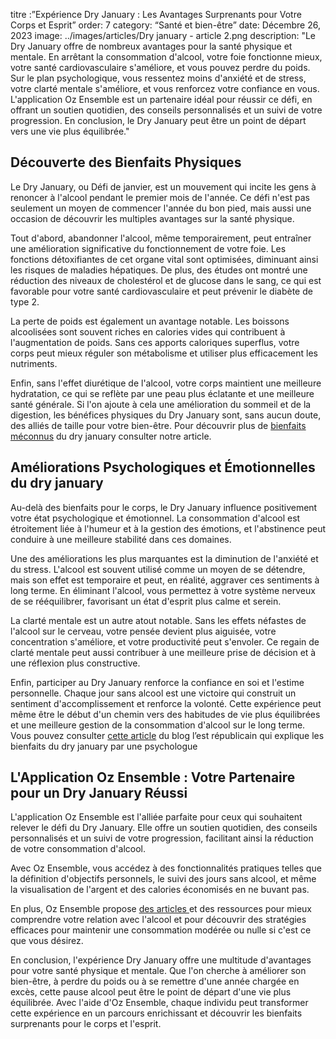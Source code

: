 titre :”Expérience Dry January : Les Avantages Surprenants pour Votre Corps et Esprit”
order: 7
category: “Santé et bien-être”
date: Décembre 26, 2023
image: ../images/articles/Dry january - article 2.png
description: "Le Dry January offre de nombreux avantages pour la santé physique et mentale. En arrêtant la consommation d'alcool, votre foie fonctionne mieux, votre santé cardiovasculaire s'améliore, et vous pouvez perdre du poids. Sur le plan psychologique, vous ressentez moins d'anxiété et de stress, votre clarté mentale s'améliore, et vous renforcez votre confiance en vous. L'application Oz Ensemble est un partenaire idéal pour réussir ce défi, en offrant un soutien quotidien, des conseils personnalisés et un suivi de votre progression. En conclusion, le Dry January peut être un point de départ vers une vie plus équilibrée."

## Découverte des Bienfaits Physiques

Le Dry January, ou Défi de janvier, est un mouvement qui incite les gens à renoncer à l'alcool pendant le premier mois de l'année. Ce défi n'est pas seulement un moyen de commencer l'année du bon pied, mais aussi une occasion de découvrir les multiples avantages sur la santé physique.

Tout d'abord, abandonner l'alcool, même temporairement, peut entraîner une amélioration significative du fonctionnement de votre foie. Les fonctions détoxifiantes de cet organe vital sont optimisées, diminuant ainsi les risques de maladies hépatiques. De plus, des études ont montré une réduction des niveaux de cholestérol et de glucose dans le sang, ce qui est favorable pour votre santé cardiovasculaire et peut prévenir le diabète de type 2.

La perte de poids est également un avantage notable. Les boissons alcoolisées sont souvent riches en calories vides qui contribuent à l'augmentation de poids. Sans ces apports caloriques superflus, votre corps peut mieux réguler son métabolisme et utiliser plus efficacement les nutriments.

Enfin, sans l'effet diurétique de l'alcool, votre corps maintient une meilleure hydratation, ce qui se reflète par une peau plus éclatante et une meilleure santé générale. Si l'on ajoute à cela une amélioration du sommeil et de la digestion, les bénéfices physiques du Dry January sont, sans aucun doute, des alliés de taille pour votre bien-être. Pour découvrir plus de [bienfaits méconnus](ozensemble.fabrique.social.gouv.fr/sante-et-bien-etre/les-bienfaits-méconnus-de-dry-january-découvrez-comment-transformer-votre-vie) du dry january consulter notre article.

## Améliorations Psychologiques et Émotionnelles du dry january

Au-delà des bienfaits pour le corps, le Dry January influence positivement votre état psychologique et émotionnel. La consommation d'alcool est étroitement liée à l'humeur et à la gestion des émotions, et l'abstinence peut conduire à une meilleure stabilité dans ces domaines.

Une des améliorations les plus marquantes est la diminution de l'anxiété et du stress. L'alcool est souvent utilisé comme un moyen de se détendre, mais son effet est temporaire et peut, en réalité, aggraver ces sentiments à long terme. En éliminant l'alcool, vous permettez à votre système nerveux de se rééquilibrer, favorisant un état d'esprit plus calme et serein.

La clarté mentale est un autre atout notable. Sans les effets néfastes de l'alcool sur le cerveau, votre pensée devient plus aiguisée, votre concentration s'améliore, et votre productivité peut s'envoler. Ce regain de clarté mentale peut aussi contribuer à une meilleure prise de décision et à une réflexion plus constructive.

Enfin, participer au Dry January renforce la confiance en soi et l'estime personnelle. Chaque jour sans alcool est une victoire qui construit un sentiment d'accomplissement et renforce la volonté. Cette expérience peut même être le début d'un chemin vers des habitudes de vie plus équilibrées et une meilleure gestion de la consommation d'alcool sur le long terme.
Vous pouvez consulter [cette article](https://www.estrepublicain.fr/sante/2022/01/31/dry-january-une-psychologue-explique-les-bienfaits-d-un-mois-sans-alcool) du blog l’est républicain qui explique les bienfaits du dry january par une psychologue

## L'Application Oz Ensemble : Votre Partenaire pour un Dry January Réussi

L'application Oz Ensemble est l'alliée parfaite pour ceux qui souhaitent relever le défi du Dry January. Elle offre un soutien quotidien, des conseils personnalisés et un suivi de votre progression, facilitant ainsi la réduction de votre consommation d'alcool.

Avec Oz Ensemble, vous accédez à des fonctionnalités pratiques telles que la définition d'objectifs personnels, le suivi des jours sans alcool, et même la visualisation de l'argent et des calories économisés en ne buvant pas.

En plus, Oz Ensemble propose [des articles ](ozensemble.fabrique.social.gouv.fr/sante-et-bien-etre/comment-lapplication-peut-vous-aider-à-tirer-le-meilleur-de-dry-january)et des ressources pour mieux comprendre votre relation avec l'alcool et pour découvrir des stratégies efficaces pour maintenir une consommation modérée ou nulle si c'est ce que vous désirez.

En conclusion, l'expérience Dry January offre une multitude d'avantages pour votre santé physique et mentale. Que l'on cherche à améliorer son bien-être, à perdre du poids ou à se remettre d'une année chargée en excès, cette pause alcool peut être le point de départ d'une vie plus équilibrée. Avec l'aide d'Oz Ensemble, chaque individu peut transformer cette expérience en un parcours enrichissant et découvrir les bienfaits surprenants pour le corps et l'esprit.
